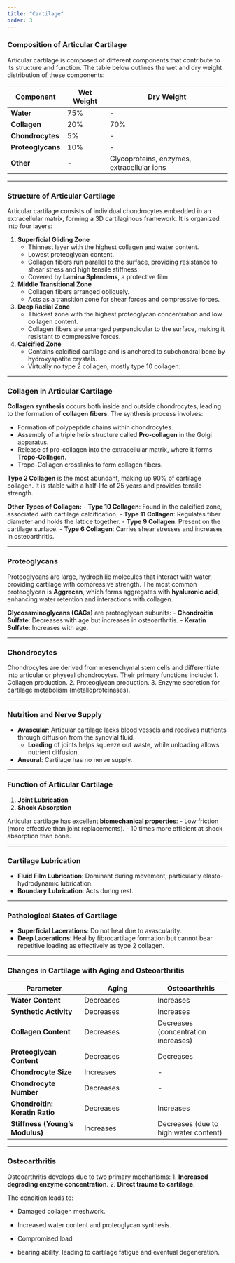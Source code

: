```yaml
---
title: "Cartilage"
order: 3
---
```


### **Composition of Articular Cartilage**

Articular cartilage is composed of different components that contribute to its structure and function. The table below outlines the wet and dry weight distribution of these components:

| **Component** | **Wet Weight** | **Dry Weight** |
|----|----|----|
| **Water** | 75% | \- |
| **Collagen** | 20% | 70% |
| **Chondrocytes** | 5% | \- |
| **Proteoglycans** | 10% | \- |
| **Other** | \- | Glycoproteins, enzymes, extracellular ions |

------------------------------------------------------------------------

### **Structure of Articular Cartilage**

Articular cartilage consists of individual chondrocytes embedded in an extracellular matrix, forming a 3D cartilaginous framework. It is organized into four layers:

1.  **Superficial Gliding Zone**
    -   Thinnest layer with the highest collagen and water content.\
    -   Lowest proteoglycan content.\
    -   Collagen fibers run parallel to the surface, providing resistance to shear stress and high tensile stiffness.\
    -   Covered by **Lamina Splendens**, a protective film.
2.  **Middle Transitional Zone**
    -   Collagen fibers arranged obliquely.\
    -   Acts as a transition zone for shear forces and compressive forces.
3.  **Deep Radial Zone**
    -   Thickest zone with the highest proteoglycan concentration and low collagen content.\
    -   Collagen fibers are arranged perpendicular to the surface, making it resistant to compressive forces.
4.  **Calcified Zone**
    -   Contains calcified cartilage and is anchored to subchondral bone by hydroxyapatite crystals.\
    -   Virtually no type 2 collagen; mostly type 10 collagen.

------------------------------------------------------------------------

### **Collagen in Articular Cartilage**

**Collagen synthesis** occurs both inside and outside chondrocytes, leading to the formation of **collagen fibers**. The synthesis process involves:

-   Formation of polypeptide chains within chondrocytes.
-   Assembly of a triple helix structure called **Pro-collagen** in the Golgi apparatus.
-   Release of pro-collagen into the extracellular matrix, where it forms **Tropo-Collagen**.
-   Tropo-Collagen crosslinks to form collagen fibers.

**Type 2 Collagen** is the most abundant, making up 90% of cartilage collagen. It is stable with a half-life of 25 years and provides tensile strength.

**Other Types of Collagen:** - **Type 10 Collagen**: Found in the calcified zone, associated with cartilage calcification. - **Type 11 Collagen**: Regulates fiber diameter and holds the lattice together. - **Type 9 Collagen**: Present on the cartilage surface. - **Type 6 Collagen**: Carries shear stresses and increases in osteoarthritis.

------------------------------------------------------------------------

### **Proteoglycans**

Proteoglycans are large, hydrophilic molecules that interact with water, providing cartilage with compressive strength. The most common proteoglycan is **Aggrecan**, which forms aggregates with **hyaluronic acid**, enhancing water retention and interactions with collagen.

**Glycosaminoglycans (GAGs)** are proteoglycan subunits: - **Chondroitin Sulfate**: Decreases with age but increases in osteoarthritis. - **Keratin Sulfate**: Increases with age.

------------------------------------------------------------------------

### **Chondrocytes**

Chondrocytes are derived from mesenchymal stem cells and differentiate into articular or physeal chondrocytes. Their primary functions include: 1. Collagen production. 2. Proteoglycan production. 3. Enzyme secretion for cartilage metabolism (metalloproteinases).

------------------------------------------------------------------------

### **Nutrition and Nerve Supply**

-   **Avascular**: Articular cartilage lacks blood vessels and receives nutrients through diffusion from the synovial fluid.
    -   **Loading** of joints helps squeeze out waste, while unloading allows nutrient diffusion.
-   **Aneural**: Cartilage has no nerve supply.

------------------------------------------------------------------------

### **Function of Articular Cartilage**

1.  **Joint Lubrication**
2.  **Shock Absorption**

Articular cartilage has excellent **biomechanical properties**: - Low friction (more effective than joint replacements). - 10 times more efficient at shock absorption than bone.

------------------------------------------------------------------------

### **Cartilage Lubrication**

-   **Fluid Film Lubrication**: Dominant during movement, particularly elasto-hydrodynamic lubrication.
-   **Boundary Lubrication**: Acts during rest.

------------------------------------------------------------------------

### **Pathological States of Cartilage**

-   **Superficial Lacerations**: Do not heal due to avascularity.
-   **Deep Lacerations**: Heal by fibrocartilage formation but cannot bear repetitive loading as effectively as type 2 collagen.

------------------------------------------------------------------------

### **Changes in Cartilage with Aging and Osteoarthritis**

| **Parameter** | **Aging** | **Osteoarthritis** |
|----|----|----|
| **Water Content** | Decreases | Increases |
| **Synthetic Activity** | Decreases | Increases |
| **Collagen Content** | Decreases | Decreases (concentration increases) |
| **Proteoglycan Content** | Decreases | Decreases |
| **Chondrocyte Size** | Increases | \- |
| **Chondrocyte Number** | Decreases | \- |
| **Chondroitin: Keratin Ratio** | Decreases | Increases |
| **Stiffness (Young’s Modulus)** | Increases | Decreases (due to high water content) |

------------------------------------------------------------------------

### **Osteoarthritis**

Osteoarthritis develops due to two primary mechanisms: 1. **Increased degrading enzyme concentration**. 2. **Direct trauma to cartilage**.

The condition leads to:

-   Damaged collagen meshwork.

<!-- -->

-   Increased water content and proteoglycan synthesis.

<!-- -->

-   Compromised load

<!-- -->

-   bearing ability, leading to cartilage fatigue and eventual degeneration.
